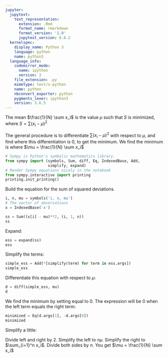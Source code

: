 ```yaml
---
jupyter:
  jupytext:
    text_representation:
      extension: .Rmd
      format_name: rmarkdown
      format_version: '1.0'
      jupytext_version: 0.8.2
  kernelspec:
    display_name: Python 3
    language: python
    name: python3
  language_info:
    codemirror_mode:
      name: ipython
      version: 3
    file_extension: .py
    mimetype: text/x-python
    name: python
    nbconvert_exporter: python
    pygments_lexer: ipython3
    version: 3.6.5
---
```


The mean $\frac{1}{N} \sum x_i$ is the value $\mu$ such that $S$ is minimized, where $S = \sum (x_i - \mu)^2$


The general procedure is to differentiate $\sum (x_i - \mu)^2$ with respect to $\mu$, and find where this differentiation is 0, to get the minimum.   We find the minimum is where $\mu = \frac{1}{N} \sum x_i$

```python
# Sympy is Python's symbolic mathematics library.
from sympy import (symbols, Sum, diff, Eq, IndexedBase, Add,
                   simplify, expand)
# Render Sympy equations nicely in the notebook
from sympy.interactive import printing
printing.init_printing()
```

Build the equation for the sum of squared deviations.

```python
i, n, mu = symbols('i, n, mu')
# The vector of observations
x = IndexedBase('x')
```

```python
ss = Sum((x[i] - mu)**2, (i, 1, n))
ss
```

Expand:

```python
ess = expand(ss)
ess
```

Simplify the terms:

```python
simple_ess = Add(*[simplify(term) for term in ess.args])
simple_ess
```

Differentiate this equation with respect to $\mu$:

```python
d = diff(simple_ess, mu)
d
```

We find the minimum by setting equal to 0.  The expression will be 0 when the left term equals the right term:

```python
minimized = Eq(d.args[1], -d.args[0])
minimized
```

Simplify a little:


Divide left and right by 2.  Simplify the left to $n\mu$.  Simplify the right to $\sum_{i=1}^n x_i$.  Divide both sides by $n$. You get $\mu = \frac{1}{N} \sum x_i$
